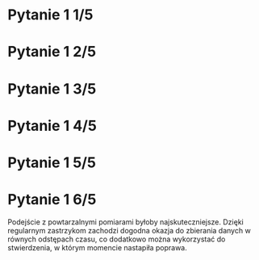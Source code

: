 # Pytanie 1 1/5

\begin{block}{Zmiana ostrości wzroku między poziomem wyjściowym a poziomem po 1 roku}
\begin{itemize}
   \item \textcolor{blue}{czułość statystyczna}: Niska moc ze względu na jeden pomiar, jednak większa niż dla zmiennych binarnych.
   \item \textcolor{blue}{znaczenie biologiczne}: Brak znaczenia biologicznego.
   \item \textcolor{blue}{istotność kliniczna}: Użyteczna klinicznie i łatwa w interpretacji.
   \item \textcolor{blue}{niezawodność pomiaru}: Niezawodne - widzi albo nie widzi.

\end{itemize}
\end{block}


# Pytanie 1 2/5

\begin{block}{Proporcja pacjentów z poprawą o 15 lub więcej liter}
\begin{itemize}
   \item \textcolor{blue}{czułość statystyczna}: Niska moc. Strata informacji, bo bazuje na zmiennych binarnych. Tak samo traktuje pacjentów ze wzrostem widzenia o 15 liter i np. o 30 liter. Poprawa o 15 liter może być trudniejsza do osiągnięcia dla różnych poziomów bazowych.
   \item \textcolor{blue}{znaczenie biologiczne}: Biologicznie nie jest sprawdzana żadna cecha.
   \item \textcolor{blue}{istotność kliniczna}: Jako zmienna binarna jest użyteczna klinicznie a dodatkowo łatwa w interpretacji.
   \item \textcolor{blue}{niezawodność pomiaru}: Wiarogodna metoda oceny skuteczności leczenia.

\end{itemize}
\end{block}


# Pytanie 1 3/5

\begin{block}{Liczba wstrzyknięć, gdy są potrzebne}
\begin{itemize}
   \item \textcolor{blue}{czułość statystyczna}: Można traktować jako zmienną ciągłą.  Strata informacji pomimo regularnie zbieranych danych.
   \item \textcolor{blue}{znaczenie biologiczne}: Biologicznie nie jest sprawdzana żadna cecha.
   \item \textcolor{blue}{istotność kliniczna}: Kryterium kliniczne.
   \item \textcolor{blue}{niezawodność pomiaru}: Rzetelne kryterium skuteczności leczenia, ponieważ \textbf{w protokole} były podane precyzyjne kryteria oceny stanu wzroku. 

\end{itemize}
\end{block}



# Pytanie 1 4/5

\begin{block}{Zmiany w płynie i grubości dołka środkowego oka podczas OCT}
\begin{itemize}
   \item \textcolor{blue}{czułość statystyczna}: Ciągła zmienna zwiększa ilość gromadzonych informacji. Wrażliwość na poprawę i pogorszenie.
   \item \textcolor{blue}{znaczenie biologiczne}: Biologicznie kryterium, bo ma związek z poprawą struktury biologicznej oka.
   \item \textcolor{blue}{istotność kliniczna}: Wg informacji zawartych w artykule, wpływ zmiany w płynie i grubości dołka środkowego oka podczas OCT ma dopiero być badany. Dopiero planowana analiza ma ocenić istotność kliniczną. Nie jest to kryterium kliniczne.
   \item \textcolor{blue}{niezawodność pomiaru}: Rzetelne, bo są to pomiary w trakcie OCT.

\end{itemize}
\end{block}


# Pytanie 1 5/5

\begin{block}{Różnica w zmianach patologicznych}
\begin{itemize}
   \item \textcolor{blue}{czułość statystyczna}: Ciągła zmienna zwiększa ilość gromadzonych informacji. Wrażliwość na poprawę i pogorszenie.
   \item \textcolor{blue}{znaczenie biologiczne}: Biologicznie kryterium, bo ma związek z poprawą struktury biologicznej oka.
   \item \textcolor{blue}{istotność kliniczna}: Nie jest to kryterium kliniczne.
   \item \textcolor{blue}{niezawodność pomiaru}: Rzetelne, bo są to pomiary w trakcie angiografii fluoresceinowej.

\end{itemize}
\end{block}


# Pytanie 1 6/5

Podejście z powtarzalnymi pomiarami byłoby najskuteczniejsze.
Dzięki regularnym zastrzykom zachodzi dogodna okazja do zbierania danych w równych odstępach czasu, co dodatkowo można wykorzystać do stwierdzenia, w którym momencie nastapiła poprawa. 

